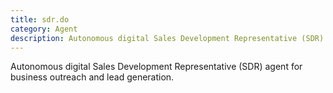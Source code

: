 ```yaml
---
title: sdr.do
category: Agent
description: Autonomous digital Sales Development Representative (SDR)
---
```


Autonomous digital Sales Development Representative (SDR) agent for business outreach and lead generation.
